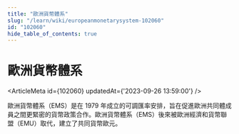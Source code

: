 ```yaml
---
title: "歐洲貨幣體系"
slug: "/learn/wiki/europeanmonetarysystem-102060"
id: "102060"
hide_table_of_contents: true
---
```



# 歐洲貨幣體系

<ArticleMeta id={102060} updatedAt={'2023-09-26 13:59:00'} />
<div className='border-solid border-b border-t-0 my-4 border-[var(--ifm-color-gray-300)]' />

歐洲貨幣體系（EMS）是在 1979 年成立的可調匯率安排，旨在促進歐洲共同體成員之間更緊密的貨幣政策合作。歐洲貨幣體系（EMS）後來被歐洲經濟和貨幣聯盟（EMU）取代，建立了共同貨幣歐元。
